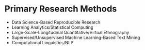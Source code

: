 # Primary Research Methods

 * Data Science-Based Reproducible Research
 * Learning Analytics/Statistical Computing
 * Large-Scale-Longitudinal Quantitative/Virtual Ethnography
 * Supervised/Unsupervised Machine Learning-Based Text Mining 
 * Computational Linguistics/NLP

